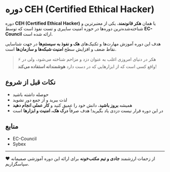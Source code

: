 # دوره CEH (Certified Ethical Hacker)

دوره **CEH (Certified Ethical Hacker)** یا همان **هکر قانونمند**، یکی از معتبرترین و شناخته‌شده‌ترین دوره‌ها در حوزه امنیت سایبری و تست نفوذ است که توسط **EC-Council** ارائه شده است.

هدف این دوره آموزش مهارت‌ها و تکنیک‌های **هک و نفوذ به سیستم‌ها** در جهت شناسایی نقاط ضعف و افزایش سطح **امنیت شبکه‌ها و سازمان‌ها** است.

> ⚡ هکر در دنیای امروزی اغلب به عنوان دزد و مزاحم شناخته می‌شود، ولی در واقع کسی است که از ابزارهایی که در دست دارد **هوشمندانه استفاده می‌کند**!

## نکات قبل از شروع

- حوصله داشته باشید  
- لذت ببرید و از جمع دور نشوید  
- همیشه **بروز باشید**، دانش خود را عمیق کنید و **کار عملی انجام دهید**  
- در این دوره قرار نیست دزدی یاد بگیرید! هدف صرفاً **درک هک، امنیت و ابزارها** است

## منابع

- EC-Council  
- Sybex

---

❤️ از زحمات ارزشمند **جادی و تیم مکتب‌خونه** برای ارائه این دوره آموزشی صمیمانه سپاسگزاریم.
